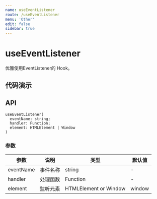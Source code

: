 ```yaml
---
name: useEventListener
route: /useEventListener
menu: 'Other'
edit: false
sidebar: true
---
```


# useEventListener

优雅使用EventListener的 Hook。

## 代码演示

<JackBox jsCode={Demo1CodeJsx} tsCode={Demo1CodeTsx} demoName='使用示例' description='请按下键盘查看效果。'>
  <Demo1 />
</JackBox>

## API

```
useEventListener(
  eventName: string;
  handler: Function;
  element: HTMLElement | Window
)
```


### 参数

| 参数    | 说明     | 类型                   | 默认值 |
|---------|----------|------------------------|--------|
| eventName | 事件名称 | string | -      |
| handler | 处理函数 | Function | -      |
| element | 监听元素 | HTMLElement or Window | window     |


